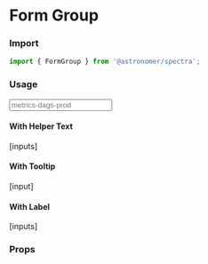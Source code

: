 


<Meta title="Components|FormGroup" component={FormGroup} />

# Form Group

### Import
```js
import { FormGroup } from '@astronomer/spectra';
```

### Usage

<Preview>
  <Story name="Default">
    <FormGroup name="example" label="Release Name" helperText="Only alphanumeric and hyphens allowed.">
      <Input name="example" placeholder="metrics-dags-prod" />
    </FormGroup>
  </Story>
</Preview>

#### With Helper Text
<Preview>
  <Story name="WithHelperText">
    <FormGroup
      name="name-withHelper"
      helperText="Lorem ipsum dolor sit amet, consectetur adipiscing elit, sed do eiusmod tempor incididunt ut labore et dolore magna aliqua."
    >
      [inputs]
    </FormGroup>
  </Story>
</Preview>

#### With Tooltip
<Preview>
  <Story name="WithTooltip">
    <FormGroup
      name="name-withTooltip"
      label="Lorem ipsum dolor sit amet, consectetur adipiscing."
      helperText="Helper text in a tooltip"
      helperInTooltip
    >
      [input]
    </FormGroup>
  </Story>
</Preview>

#### With Label
<Preview>
  <Story name="WithLabel">
    <FormGroup
      name="name-withLabel"
      label="Lorem ipsum dolor sit amet, consectetur adipiscing."
    >
      [inputs]
    </FormGroup>
  </Story>
</Preview>

### Props
<Props of={FormGroup} />
